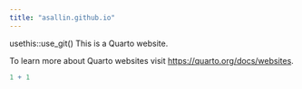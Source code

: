 ```yaml
---
title: "asallin.github.io"
---
```

usethis::use_git()
This is a Quarto website.

To learn more about Quarto websites visit <https://quarto.org/docs/websites>.

```r
1 + 1
```
